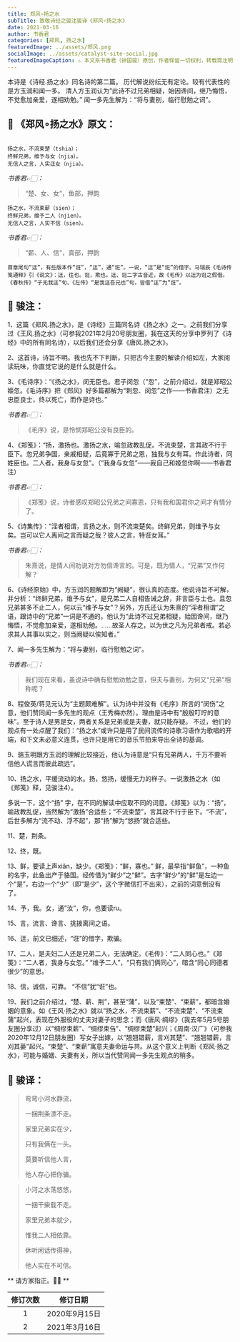 ```yaml
---
title: 郑风∘扬之水
subTitle: 致敬诗经之骏注骏译《郑风∘扬之水》 
date: 2021-03-16 
author: 书香君
categories: [郑风, 扬之水]
featuredImage: ../assets/郑风.png
socialImage: ../assets/catalyst-site-social.jpg
featuredImageCaption: ⚠️️ 本文系书香君（钟国骏）原创，作者保留一切权利，转载需注明出处。
---
```


本诗是《诗经.扬之水》同名诗的第二篇。
历代解说纷纭无有定论。较有代表性的是方玉润和闻一多。
清人方玉润认为“此诗不过兄弟相疑，始因谗间，继乃悔悟，不觉愈加亲爱，遂相劝勉。”
闻一多先生解为：“将与妻别，临行慰勉之词”。

## 🌼 《郑风∘扬之水》原文：
```

扬之水，不流束楚（tshia）；
终鲜兄弟，维予与女（njia）。
无信人之言，人实迋女（njia）。

```
*书香君👉🏻：* 

> “楚、女、女”，鱼部，押韵

```
扬之水，不流束薪（sien）；
终鲜兄弟，维予二人（njien）。
无信人之言，人实不信（sien）。

```
*书香君👉🏻：* 

> “薪、人、信”，真部，押韵

```
首章尾句“迋”，有些版本作“诳”，“迋”，通“诳”。一说，“迋”是“诳”的借字。马瑞辰《毛诗传笺通释》引《说文》：迋，往也。诳，欺也。迋、诳二字古音近，故《毛传》以迋为诳之假借。
《春秋传》“子无我迋”句、《左传》“是我迋吾兄也”句，皆借“迋”为“诳”。

```
## 🍁️ 骏注：

1、这篇《郑风.扬之水》，是《诗经》三篇同名诗《扬之水》之一。之前我们分享过《王风.扬之水》（可参我2021年2月20号朋友圈，我在这天的分享中罗列了《诗经》中的所有同名诗），以后我们还会分享《唐风.扬之水》。

2、这首诗，诗旨不明。我也先不下判断，只把古今主要的解读介绍如左，大家阅读玩味，你直觉它说的是什么就是什么。

3、《毛诗序》：“《扬之水》，闵无臣也。君子闵忽（“忽”，之前介绍过，就是郑昭公姬忽。《毛诗序》把《郑风》好多篇都解为“刺忽、闵忽”之作——书香君注）之无忠臣良士，终以死亡，而作是诗也。”

*书香君👉🏻：* 

> 《毛序》说，是怜悯郑昭公没有良臣的。

4、《郑笺》：“扬，激扬也。激扬之水，喻忽政教乱促。不流束楚，言其政不行于臣下。忽兄弟争国，亲戚相疑，后竟寡于兄弟之恩，独我与女有耳。作此诗者，同姓臣也。二人者，我身与女忽”。（“我身与女忽”——我自己和姬忽你啊——书香君注）

*书香君👉🏻：* 

> 《郑笺》说，诗者感叹郑昭公兄弟之间寡恩，只有我和国君你之间才有情分了。

5、《诗集传》：“淫者相谓，言扬之水，则不流束楚矣。终鲜兄弟，则维予与女矣。岂可以它人离间之言而疑之哉？彼人之言，特诳女耳。”

*书香君👉🏻：* 

> 朱熹说，是情人间劝说对方勿信谗言的。可是，既为情人，“兄弟”又作何解？

6、《诗经原始》中，方玉润的题解即为“阙疑”，很认真的态度。他说诗旨不可解，并分析：“终鲜兄弟，维予与女”，是兄弟二人自相告诫之辞，非言臣与士也。且忽兄弟甚多不止二人，何以云“维予与女”？另外，方氏还认为朱熹的“淫者相谓”之语，跟诗中的“兄弟”一词是不通的。他认为“此诗不过兄弟相疑，始因谗间，继乃悔悟，不觉愈加亲爱，遂相劝勉。……故圣人存之，以为世之凡为兄弟者戒。若必求其人其事以实之，则当阙疑以俟知者。”

7、闻一多先生解为：“将与妻别，临行慰勉之词”。

*书香君👉🏻：* 

> 我们现在来看，虽说诗中确有慰勉劝勉之意，但夫与妻别，为何又“兄弟”相称呢？

8、程俊英/蒋见元认为“主题颇难解”。认为诗中并没有《毛序》所言的“闵伤”之意，他们赞同闻一多先生的观点（王秀梅亦然）。理由是诗中有“殷殷叮咛的意味”。至于诗人是男是女，两者关系是兄弟或是夫妻，就只能存疑。
不过，他们的观点有一处点醒了我们：“扬之水”或许只是用了民间流传的诗歌习语作为歌唱的开端，和下文未必意义连贯，也许只是用它的音乐节拍来导出全诗的基调。

9、骆玉明跟方玉润的理解比较接近，他认为诗意是“只有兄弟两人，千万不要听信他人谎言而彼此疏远”。

10、扬之水，平缓流动的水。扬，悠扬，缓慢无力的样子。一说激扬之水（如《郑笺》释，见骏注4）。

多说一下，这个“扬”
字，在不同的解读中应取不同的词意。《郑笺》以为：“扬”，喻政教乱促，当然解为“激扬”合适些；“不流束楚”，言其政不行于臣下。“不流”，后世多解为“流不动、浮不起”，那“扬”解为“悠扬”就合适些。

11、楚，荆条。

12、终，既。

13、鲜，要读上声xiǎn，缺少。《郑笺》：“鲜，寡也。”
鲜，最早指“鲜鱼”，一种鱼的名字，此鱼出产于貉国。经传借为“鲜少”之“鲜”。古字“鲜少”的“鲜”是左边一个“是”，右边一个“少”（即“是少”，这个字微信打不出来），之前的词意倒没有了。

14、予，我。女，通”汝“，你，也要读ru。

15、言，流言、谗言、挑拨离间之语。

16、迋，前文已细述，“诳”的借字，欺骗。

17、二人，是夫妇二人还是兄弟二人，无法确定。《毛传》：“二人同心也。”《郑笺》：“二人者，我身与女忽。”
“维予二人”，“只有我们俩同心”，暗含“同心同德者很少”的意思。

18、信，诚信，可靠。
“不信”犹“诳”也。

19、我们之前介绍过，“楚、薪、荆”，甚至“蒲”，以及“束楚”、“束薪”，都暗含婚姻的意象。如《王风·扬之水》就以“扬之水，不流束薪”、“不流束楚”、“不流束蒲”起兴，表现在外服役的丈夫对妻子的思念；而《唐风·绸缪》（我去年5月5号朋友圈分享过）以“绸缪束薪”、“绸缪束刍”、“绸缪束楚”起兴；《周南·汉广》（可参我2020年12月12日朋友圈）写女子出嫁，以“翘翘错薪，言刈其楚”、“翘翘错薪，言刈其蒌”起兴。“束楚”、“束薪”寓意夫妻命运与共。从这个意义上判断《郑风·扬之水》，可能与婚姻、夫妻有关，所以当代赞同闻一多先生观点的稍多。

## 🍁️ 骏译：

> 弯弯小河水静流，
> 
> 一捆荆条漂不走。
> 
> 家里兄弟实在少，
> 
> 只有我俩在一头。
> 
> 莫要听信他人言，
> 
> 他人存心把你骗。

> 小河之水荡悠悠，
> 
> 一捆干柴载不走。
> 
> 家里兄弟本就少，
> 
> 惟我二人相依靠。
> 
> 休听闲话传得神，
> 
> 他人实在不可信。

** 请方家指正。🙏🏻 **

| 修订次数      | 修订日期 | 
|   :----: |    :----:   | 
| 1    | 2020年9月15日       | 
| 2    | 2021年3月16日       | 
